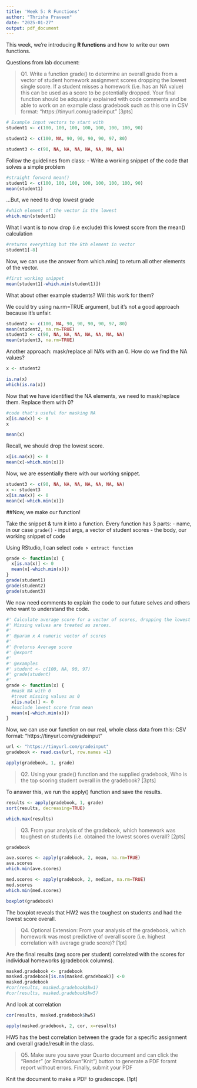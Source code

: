 ```yaml
---
title: 'Week 5: R Functions'
author: "Thrisha Praveen"
date: "2025-01-27"
output: pdf_document
---
```


This week, we're introducing **R functions** and how to write our own functions.

Questions from lab document:

> Q1. Write a function grade() to determine an overall grade from a vector of student homework
assignment scores dropping the lowest single score. If a student misses a homework (i.e. has an
NA value) this can be used as a score to be potentially dropped. Your final function should be
adquately explained with code comments and be able to work on an example class gradebook
such as this one in CSV format: “https://tinyurl.com/gradeinput” [3pts]

```r
# Example input vectors to start with
student1 <- c(100, 100, 100, 100, 100, 100, 100, 90)

student2 <- c(100, NA, 90, 90, 90, 90, 97, 80)

student3 <- c(90, NA, NA, NA, NA, NA, NA, NA)

```

Follow the guidelines from class:
- Write a working snippet of the code that solves a simple problem

```r
#straight forward mean()
student1 <- c(100, 100, 100, 100, 100, 100, 100, 90)
mean(student1)
```

...But, we need to drop lowest grade

```r
#which element of the vector is the lowest
which.min(student1)
```

What I want is to now drop (i.e exclude) this lowest score from the mean() calculation
```r
#returns everything but the 8th element in vector
student1[-8]

```

Now, we can use the answer from which.min() to return all other elements of the vector.
```r
#first working snippet
mean(student1[-which.min(student1)])

```

What about other example students? Will this work for them?

We could try using na.rm=TRUE argument, but it's not a good approach because it's unfair.
```r
student2 <- c(100, NA, 90, 90, 90, 90, 97, 80)
mean(student2, na.rm=TRUE)
student3 <- c(90, NA, NA, NA, NA, NA, NA, NA)
mean(student3, na.rm=TRUE)
```

Another approach: mask/replace all NA's with an 0. How do we find the NA values?
```r
x <- student2

is.na(x)
which(is.na(x))
```

Now that we have identified the NA elements, we need to mask/replace them. Replace them with 0?

```r
#code that's useful for masking NA
x[is.na(x)] <- 0
x

mean(x)
```

Recall, we should drop the lowest score.

```r
x[is.na(x)] <- 0
mean(x[-which.min(x)])

```

Now, we are essentially there with our working snippet.
```r
student3 <- c(90, NA, NA, NA, NA, NA, NA, NA)
x <- student3
x[is.na(x)] <- 0
mean(x[-which.min(x)])
```

##Now, we make our function!

Take the snippet & turn it into a function. Every function has 3 parts:
- name, in our case `grade()`
- input args, a vector of student scores
- the body, our working snippet of code

Using RStudio, I can select `code > extract function`
```r
grade <- function(x) {
  x[is.na(x)] <- 0
  mean(x[-which.min(x)])
}
grade(student1)
grade(student2)
grade(student3)
```

We now need comments to explain the code to our future selves and others who want to understand the code.

```r
#' Calculate average score for a vector of scores, dropping the lowest score. 
#' Missing values are treated as zeroes.
#'
#' @param x A numeric vector of scores
#'
#' @returns Average score
#' @export
#'
#' @examples
#' student <- c(100, NA, 90, 97)
#' grade(student)
#' 
grade <- function(x) {
  #mask NA with 0
  #treat missing values as 0
  x[is.na(x)] <- 0
  #exclude lowest score from mean
  mean(x[-which.min(x)])
}
```

Now, we can use our function on our real, whole class data from this:
CSV format: “https://tinyurl.com/gradeinput”

```r
url <- "https://tinyurl.com/gradeinput"
gradebook <- read.csv(url, row.names =1)
```

```r
apply(gradebook, 1, grade)
```

> Q2. Using your grade() function and the supplied gradebook, Who is the top scoring student
overall in the gradebook? [3pts]

To answer this, we run the apply() function and save the results.
```r
results <- apply(gradebook, 1, grade)
sort(results, decreasing=TRUE)
```
```r
which.max(results)
```

> Q3. From your analysis of the gradebook, which homework was toughest on students (i.e. obtained
the lowest scores overall? [2pts]

```r
gradebook
```

```r
ave.scores <- apply(gradebook, 2, mean, na.rm=TRUE)
ave.scores
which.min(ave.scores)
```
```r
med.scores <- apply(gradebook, 2, median, na.rm=TRUE)
med.scores
which.min(med.scores)
```
```r
boxplot(gradebook)
```
The boxplot reveals that HW2 was the toughest on students and had the lowest score overall.

>Q4. Optional Extension: From your analysis of the gradebook, which homework was most
predictive of overall score (i.e. highest correlation with average grade score)? [1pt]

Are the final results (avg score per student) correlated with the scores for individual homeworks (gradebook columns).
```r
masked.gradebook <- gradebook
masked.gradebook[is.na(masked.gradebook)] <-0
masked.gradebook
#cor(results, masked.gradebook$hw1)
#cor(results, masked.gradebook$hw5)

```
And look at correlation
```r
cor(results, masked.gradebook$hw5)

apply(masked.gradebook, 2, cor, x=results)
```
HW5 has the best correlation between the grade for a specific assignment and overall grade/result in the class.

>Q5. Make sure you save your Quarto document and can click the “Render” (or Rmarkdown”Knit”) button to generate a PDF foramt report without errors. Finally, submit your PDF

Knit the document to make a PDF
to gradescope. [1pt]
